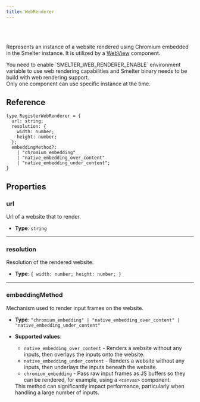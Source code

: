 ```yaml
---
title: WebRenderer
---
```


<Badge text="Required feature:web-renderer" variant="note" size="large" />

<br />
<br />

Represents an instance of a website rendered using Chromium embedded in the Smelter instance. It is utilized by a [WebView](/ts-sdk/components/webview) component. 

<Aside>
You need to enable `SMELTER_WEB_RENDERER_ENABLE` environment variable to use web rendering
capabilities and Smelter binary needs to be build with web rendering support.
</Aside>
<Aside type='caution'>Only one component can use specific instance at the time.</Aside>

## Reference

<CollapsibleDetails summaryTitle='Type definitions' open>

```tsx
type RegisterWebRenderer = {
  url: string;
  resolution: {
    width: number;
    height: number;
  };
  embeddingMethod?: 
    | "chromium_embedding"
    | "native_embedding_over_content"
    | "native_embedding_under_content";
}
```
</CollapsibleDetails>

## Properties

### url
Url of a website that to render.

- **Type**: `string`

---

### resolution
Resolution of the rendered website.

- **Type**: `{ width: number; height: number; }`

---

### embeddingMethod
Mechanism used to render input frames on the website.

- **Type**: `"chromium_embedding" | "native_embedding_over_content" | "native_embedding_under_content"`
- **Supported values**:
    - `native_embedding_over_content` - Renders a website without any inputs, then overlays the inputs onto the website.
    - `native_embedding_under_content` - Renders a website without any inputs, then underlays the inputs beneath the website.
    - `chromium_embedding` - Pass raw input frames as JS buffers so they can be rendered, for example, using a `<canvas>` component.
    
    <Aside type='caution'>This method can significantly impact performance, particularly when handling a large number of inputs.</Aside>
    
